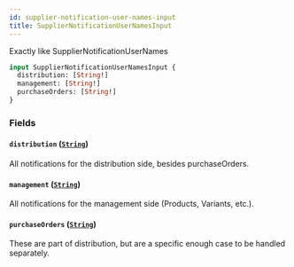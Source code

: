 ```yaml
---
id: supplier-notification-user-names-input
title: SupplierNotificationUserNamesInput
---
```



Exactly like SupplierNotificationUserNames


```graphql
input SupplierNotificationUserNamesInput {
  distribution: [String!]
  management: [String!]
  purchaseOrders: [String!]
}
```


### Fields

#### `distribution` ([`String`](/developers/supplier-apis/supply-api/graphql/reference/scalars/string))

All notifications for the distribution side, besides purchaseOrders.


#### `management` ([`String`](/developers/supplier-apis/supply-api/graphql/reference/scalars/string))

All notifications for the management side (Products, Variants, etc.).


#### `purchaseOrders` ([`String`](/developers/supplier-apis/supply-api/graphql/reference/scalars/string))

These are part of distribution, but are a specific enough case to be handled separately.




